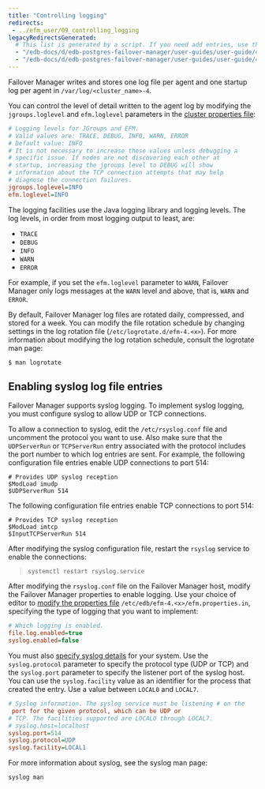 ```yaml
---
title: "Controlling logging"
redirects: 
 - ../efm_user/09_controlling_logging
legacyRedirectsGenerated:
  # This list is generated by a script. If you need add entries, use the `legacyRedirects` key.
  - "/edb-docs/d/edb-postgres-failover-manager/user-guides/user-guide/4.0/controlling_logging.html"
  - "/edb-docs/d/edb-postgres-failover-manager/user-guides/user-guide/4.1/controlling_logging.html"
---
```


<div id="controlling_logging" class="registered_link"></div>

Failover Manager writes and stores one log file per agent and one startup log per agent in `/var/log/<cluster_name>-4`.

You can control the level of detail written to the agent log by modifying the `jgroups.loglevel` and `efm.loglevel` parameters in the [cluster properties file](04_configuring_efm/01_cluster_properties/#loglevel):

```ini
# Logging levels for JGroups and EFM.
# Valid values are: TRACE, DEBUG, INFO, WARN, ERROR
# Default value: INFO
# It is not necessary to increase these values unless debugging a
# specific issue. If nodes are not discovering each other at
# startup, increasing the jgroups level to DEBUG will show
# information about the TCP connection attempts that may help
# diagnose the connection failures.
jgroups.loglevel=INFO
efm.loglevel=INFO
```

The logging facilities use the Java logging library and logging levels. The log levels, in order from most logging output to least, are:

-   `TRACE`
-   `DEBUG`
-   `INFO`
-   `WARN`
-   `ERROR`

For example, if you set the `efm.loglevel` parameter to `WARN`, Failover Manager only logs messages at the `WARN` level and above, that is, `WARN` and `ERROR`.

By default, Failover Manager log files are rotated daily, compressed, and stored for a week. You can modify the file rotation schedule by changing settings in the log rotation file (`/etc/logrotate.d/efm-4.<x>`). For more information about modifying the log rotation schedule, consult the logrotate man page:

```shell
$ man logrotate
```

<div id="enabling_syslog" class="registered_link"></div>

## Enabling syslog log file entries

Failover Manager supports syslog logging. To implement syslog logging, you must configure syslog to allow UDP or TCP connections.

To allow a connection to syslog, edit the `/etc/rsyslog.conf` file and uncomment the protocol you want to use. Also make sure that the `UDPServerRun` or `TCPServerRun` entry associated with the protocol includes the port number to which log entries are sent. For example, the following configuration file entries enable UDP connections to port 514:

```shell
# Provides UDP syslog reception
$ModLoad imudp
$UDPServerRun 514
```

The following configuration file entries enable TCP connections to port 514:

```shell
# Provides TCP syslog reception
$ModLoad imtcp
$InputTCPServerRun 514
```

After modifying the syslog configuration file, restart the `rsyslog` service to enable the connections:

> `systemctl restart rsyslog.service`

After modifying the `rsyslog.conf` file on the Failover Manager host, modify the Failover Manager properties to enable logging. Use your choice of editor to [modify the properties file](04_configuring_efm/01_cluster_properties/#logtype_enabled) `/etc/edb/efm-4.<x>/efm.properties.in`, specifying the type of logging that you want to implement:

```ini
# Which logging is enabled.
file.log.enabled=true
syslog.enabled=false
```

You must also [specify syslog details](04_configuring_efm/01_cluster_properties/#syslog_logging) for your system. Use the `syslog.protocol` parameter to specify the protocol type (UDP or TCP) and the `syslog.port` parameter to specify the listener port of the syslog host. You can use the `syslog.facility` value as an identifier for the process that created the entry. Use a value between `LOCAL0` and `LOCAL7`.

```ini
# Syslog information. The syslog service must be listening # on the
 port for the given protocol, which can be UDP or
# TCP. The facilities supported are LOCAL0 through LOCAL7.
# syslog.host=localhost
syslog.port=514
syslog.protocol=UDP
syslog.facility=LOCAL1
```

For more information about syslog, see the syslog man page:

 `syslog man`
